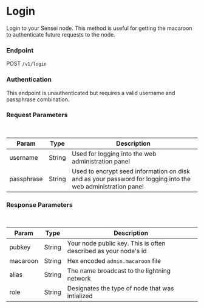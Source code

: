 # Login

Login to your Sensei node.  This method is useful for getting the macaroon to authenticate future requests to the node.

### Endpoint

POST `/v1/login`

### Authentication

This endpoint is unauthenticated but requires a valid username and passphrase combination.

### Request Parameters

<br/>

| Param | Type | Description |
| ----- | ---- | ----------- |
| username | String | Used for logging into the web administration panel |
| passphrase | String | Used to encrypt seed information on disk and as your password for logging into the web administration panel |

### Response Parameters

<br />

| Param | Type | Description |
| ----- | ---- | ----------- |
| pubkey | String | Your node public key.  This is often described as your node's id |
| macaroon | String | Hex encoded `admin.macaroon` file |
| alias | String | The name broadcast to the lightning network |
| role | String | Designates the type of node that was intialized |

